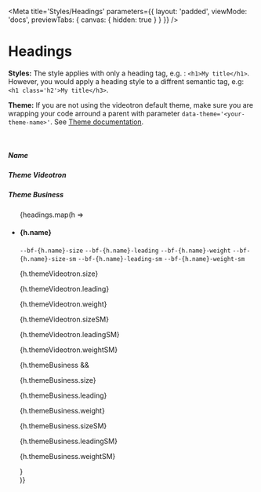 
<Meta
    title='Styles/Headings'
    parameters={{
        layout: 'padded',
        viewMode: 'docs',
        previewTabs: { canvas: { hidden: true } }
    }}
/>

# Headings

**Styles:** The style applies with only a heading tag, e.g. : `<h1>My title</h1>`.
However, you would apply a heading style to a diffrent semantic tag, e.g: `<h1 class='h2'>My title</h3>`.

**Theme:** If you are not using the videotron default theme, make sure you are wrapping your code arround a parent with parameter `data-theme='<your-theme-name>'`. See [Theme documentation](?path=/docs/implementation-theme--page).

<br/>

<Canvas withSource='none'>
    <div>
        <div class='d-flex align-items-center gap-4 w-100'>
            <div class='w-65'>
                <h5 class='m-0'>Name</h5>
            </div>
            <div class='w-25'>
                <h5 class='m-0'>Theme Videotron</h5>
            </div>
            <div class='w-25'>
                <h5 class='m-0'>Theme Business</h5>
            </div>
        </div>
        <ul class='list-unstyled'>
            {headings.map(h =>
                <li key={h.name} class='d-flex align-items-start gap-4 w-100 border-top pt-3 mt-3'>
                    <div class='w-65 d-flex gap-4'>
                        <h4 class='mb-0'>{h.name}</h4>
                        <div class='d-flex flex-column gap-4'>
                            <code>--bf-{h.name}-size</code>
                            <code>--bf-{h.name}-leading</code>
                            <code>--bf-{h.name}-weight</code>
                            <code>--bf-{h.name}-size-sm</code>
                            <code>--bf-{h.name}-leading-sm</code>
                            <code>--bf-{h.name}-weight-sm</code>
                        </div>
                    </div>
                    <div class='w-25'>
                        <p class='bf-text'>{h.themeVideotron.size}</p>
                        <p class='bf-text'>{h.themeVideotron.leading}</p>
                        <p class='bf-text'>{h.themeVideotron.weight}</p>
                        <p class='bf-text'>{h.themeVideotron.sizeSM}</p>
                        <p class='bf-text'>{h.themeVideotron.leadingSM}</p>
                        <p class='bf-text'>{h.themeVideotron.weightSM}</p>
                    </div>
                    <div class='w-25'>
                        {h.themeBusiness &&
                            <div>
                                <p class='bf-text'>{h.themeBusiness.size}</p>
                                <p class='bf-text'>{h.themeBusiness.leading}</p>
                                <p class='bf-text'>{h.themeBusiness.weight}</p>
                                <p class='bf-text'>{h.themeBusiness.sizeSM}</p>
                                <p class='bf-text'>{h.themeBusiness.leadingSM}</p>
                                <p class='bf-text'>{h.themeBusiness.weightSM}</p>
                            </div>
                        }
                    </div>
                </li>
            )}
        </ul>
    </div>
</Canvas>